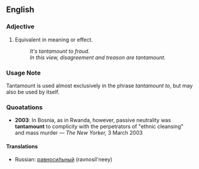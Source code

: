 ==English==
===Adjective===
#Equivalent in meaning or effect.
#: ''It's tantamount to fraud.''
#: ''In this view, disagreement and treason are tantamount.''

===Usage Note===
Tantamount is used almost exclusively in the phrase ''tantamount to'', but may also be used by itself.

===Quoatations===
*'''2003''': In Bosnia, as in Rwanda, however, passive neutrality was '''tantamount''' to complicity with the perpetrators of "ethnic cleansing" and mass murder &mdash; ''The New Yorker,'' 3 March 2003

====Translations====
*Russian: [[равносильный|равноси́льный]] (ravnos&iacute;l'neey)